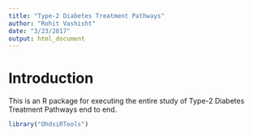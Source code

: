 ```yaml
---
title: "Type-2 Diabetes Treatment Pathways"
author: "Rohit Vashisht"
date: "3/23/2017"
output: html_document
---
```


Introduction
============
This is an R package for executing the entire study of Type-2 Diabetes Treatment Pathways end to end.

```r
library("OhdsiRTools")
```
